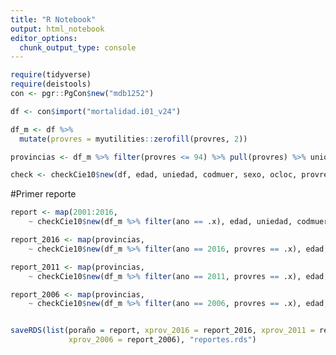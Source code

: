 ```yaml
---
title: "R Notebook"
output: html_notebook
editor_options: 
  chunk_output_type: console
---
```



```r
require(tidyverse)
require(deistools)
con <- pgr::PgCon$new("mdb1252")

df <- con$import("mortalidad.i01_v24")

df_m <- df %>% 
  mutate(provres = myutilities::zerofill(provres, 2))

provincias <- df_m %>% filter(provres <= 94) %>% pull(provres) %>% unique

check <- checkCie10$new(df, edad, uniedad, codmuer, sexo, ocloc, provres, ano)
```


#Primer reporte

```r
report <- map(2001:2016, 
    ~ checkCie10$new(df_m %>% filter(ano == .x), edad, uniedad, codmuer, sexo, ocloc, provres, ano)$report_useless()) %>% set_names(2001:2016)

report_2016 <- map(provincias, 
    ~ checkCie10$new(df_m %>% filter(ano == 2016, provres == .x), edad, uniedad, codmuer, sexo, ocloc, provres, ano)$report_useless()) %>% set_names(provincias)

report_2011 <- map(provincias, 
    ~ checkCie10$new(df_m %>% filter(ano == 2011, provres == .x), edad, uniedad, codmuer, sexo, ocloc, provres, ano)$report_useless()) %>% set_names(provincias)

report_2006 <- map(provincias, 
    ~ checkCie10$new(df_m %>% filter(ano == 2006, provres == .x), edad, uniedad, codmuer, sexo, ocloc, provres, ano)$report_useless()) %>% set_names(provincias)


saveRDS(list(poraño = report, xprov_2016 = report_2016, xprov_2011 = report_2011,
             xprov_2006 = report_2006), "reportes.rds")

```

